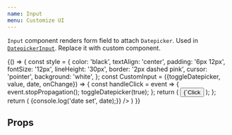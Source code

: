 ```yaml
---
name: Input
menu: Customize UI
---
```


`Input` component renders form field to attach `Datepicker`. Used in [`DatepickerInput`](/datepicker-input). Replace it with custom component.

<Playground>
  {() => {
    const style = {
      color: 'black',
      textAlign: 'center',
      padding: '6px 12px',
      fontSize: '12px',
      lineHeight: '30px',
      border: '2px dashed pink',
      cursor: 'pointer',
      background: 'white',
    };
    const CustomInput = ({toggleDatepicker, value, date, onChange}) => {
      const handleClick = event => {
        event.stopPropagation();
        toggleDatepicker(true);
      };
      return (
        <input
          readOnly
          style={style}
          value={`Click me: ${value}`}
          onClick={handleClick}
          type="button"
        />
      );
    };
    return (
      <DatePickerInput
        renderInputAs={CustomInput}
        onDateSet={date => {console.log('date set', date);}}
      />
    )
  }}
</Playground>

## Props

<Props of={Input} />


